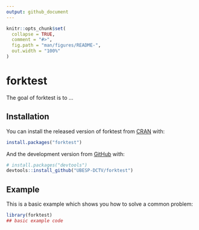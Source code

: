 ```yaml
---
output: github_document
---
```


<!-- README.md is generated from README.Rmd. Please edit that file -->

```r
knitr::opts_chunk$set(
  collapse = TRUE,
  comment = "#>",
  fig.path = "man/figures/README-",
  out.width = "100%"
)
```

# forktest

<!-- badges: start -->
<!-- badges: end -->

The goal of forktest is to ...

## Installation

You can install the released version of forktest from [CRAN](https://CRAN.R-project.org) with:

``` r
install.packages("forktest")
```

And the development version from [GitHub](https://github.com/) with:

``` r
# install.packages("devtools")
devtools::install_github("UBESP-DCTV/forktest")
```
## Example

This is a basic example which shows you how to solve a common problem:

```r
library(forktest)
## basic example code
```
